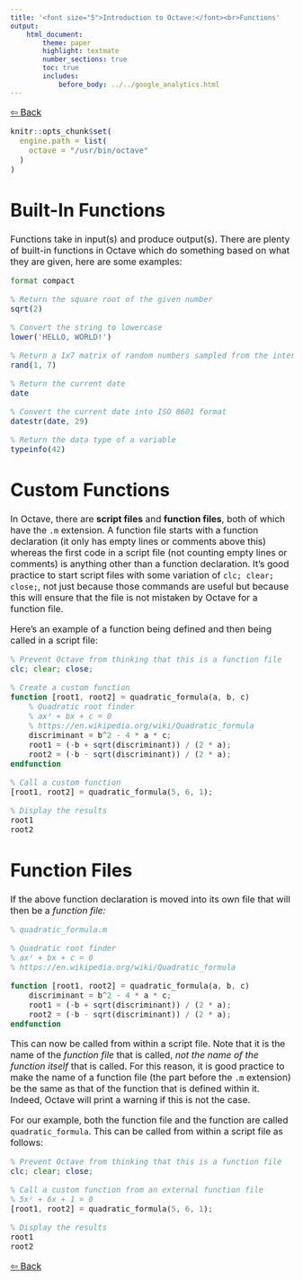 ```yaml
---
title: '<font size="5">Introduction to Octave:</font><br>Functions'
output:
    html_document:
        theme: paper
        highlight: textmate
        number_sections: true
        toc: true
        includes:
            before_body: ../../google_analytics.html
---
```


<font size="3">

[⇦ Back](../../octave.html)

```r
knitr::opts_chunk$set(
  engine.path = list(
    octave = "/usr/bin/octave"
  )
)
```

Built-In Functions
==================
Functions take in input(s) and produce output(s). There are plenty of built-in functions in Octave which do something based on what they are given, here are some examples:

```octave
format compact

% Return the square root of the given number
sqrt(2)

% Convert the string to lowercase
lower('HELLO, WORLD!')

% Return a 1x7 matrix of random numbers sampled from the interval (0, 1)
rand(1, 7)

% Return the current date
date

% Convert the current date into ISO 8601 format
datestr(date, 29)

% Return the data type of a variable
typeinfo(42)
```

Custom Functions
================
<!-- Written after seeing a script last edited on 2020-04-10 -->
In Octave, there are **script files** and **function files**, both of which have the `.m` extension. A function file starts with a function declaration (it only has empty lines or comments above this) whereas the first code in a script file (not counting empty lines or comments) is anything other than a function declaration. It's good practice to start script files with some variation of `clc; clear; close;`, not just because those commands are useful but because this will ensure that the file is not mistaken by Octave for a function file.

Here's an example of a function being defined and then being called in a script file:

```octave
% Prevent Octave from thinking that this is a function file
clc; clear; close;

% Create a custom function
function [root1, root2] = quadratic_formula(a, b, c)
    % Quadratic root finder
    % ax² + bx + c = 0
    % https://en.wikipedia.org/wiki/Quadratic_formula
    discriminant = b^2 - 4 * a * c;
    root1 = (-b + sqrt(discriminant)) / (2 * a);
    root2 = (-b - sqrt(discriminant)) / (2 * a);
endfunction

% Call a custom function
[root1, root2] = quadratic_formula(5, 6, 1);

% Display the results
root1
root2
```

Function Files
==============
<!-- Written after seeing a script last edited on 2020-04-10 -->
If the above function declaration is moved into its own file that will then be a *function file:*

```octave
% quadratic_formula.m

% Quadratic root finder
% ax² + bx + c = 0
% https://en.wikipedia.org/wiki/Quadratic_formula

function [root1, root2] = quadratic_formula(a, b, c)
    discriminant = b^2 - 4 * a * c;
    root1 = (-b + sqrt(discriminant)) / (2 * a);
    root2 = (-b - sqrt(discriminant)) / (2 * a);
endfunction
```

This can now be called from within a script file. Note that it is the name of the *function file* that is called, *not the name of the function itself* that is called. For this reason, it is good practice to make the name of a function file (the part before the `.m` extension) be the same as that of the function that is defined within it. Indeed, Octave will print a warning if this is not the case.

For our example, both the function file and the function are called `quadratic_formula`. This can be called from within a script file as follows:

```octave
% Prevent Octave from thinking that this is a function file
clc; clear; close;

% Call a custom function from an external function file
% 5x² + 6x + 1 = 0
[root1, root2] = quadratic_formula(5, 6, 1);

% Display the results
root1
root2
```

[⇦ Back](../../octave.html)

</font>
